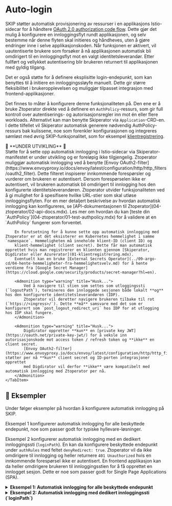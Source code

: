 
# Auto-login

SKIP støtter automatisk provisjonering av ressurser i en applikasjons Istio-sidecar for å håndtere [OAuth 2.0 authorization code flow](https://datatracker.ietf.org/doc/html/rfc6749#section-4.1).
Dette gjør det mulig å konfigurere en innloggingsflyt rundt applikasjonen, og selv bestemme når denne flyten skal initieres og håndheves, uten å gjøre endringer inne i selve applikasjonskoden.
Når funksjonen er aktivert, vil uautentiserte brukere som forsøker å nå applikasjonen automatisk bli omdirigert til en innloggingsflyt
mot en valgt identitetsleverandør. Etter fullført og vellykket autentisering blir brukeren returnert til applikasjonen med gyldig tilgang.

Det er også støtte for å definere eksplisitte login-endepunkt, som kan benyttes til å initiere en innloggingssløyfe
manuelt. Dette gir større fleksibilitet i brukeropplevelsen og muliggjør tilpasset integrasjon med frontend-applikasjoner.

Det finnes to måter å konfigurere denne funksjonaliteten på. Den ene er å bruke Ztoperator direkte ved å definere en `AuthPolicy`-ressurs,
som gir full kontroll over autentiserings- og autorisasjonsregler inn mot én eller flere workloads. Alternativt kan man benytte Skiperator via `Application`-CRD-en. I dette tilfellet vil Skiperator automatisk
generere nødvendig AuthPolicy-ressurs bak kulissene, noe som forenkler konfigurasjonen og integreres sømløst med øvrig SKIP-funksjonalitet, som for eksempel [klientregistrering](01-klientregistrering.mdx).

<Tabs groupId='operator'>
    <TabItem value='skiperator' label='Skiperator'>
        🚧 **UNDER UTVIKLING** 🚧<br />
        Støtte for å sette opp automatisk innlogging i Istio-sidecar via Skiperator-manifestet er under utvikling og er foreløpig ikke tilgjengelig.
    </TabItem>
    <TabItem value='ztoperator' label='Ztoperator'>
        Ztoperator muliggjør automatisk innlogging ved å benytte [Envoy OAuth2-filter](https://www.envoyproxy.io/docs/envoy/latest/configuration/http/http_filters/oauth2_filter).
        Dette filteret inspiserer innkommende forespørsler og vurderer om brukeren er autentisert. Dersom forespørselen ikke er autentisert, vil brukeren automatisk bli omdirigert til innlogging hos den konfigurerte identitetsleverandøren.
        Ztoperator utvider funksjonaliteten ved å gi mulighet for å spesifisere hvilke URL-stier som skal utløse innloggingsflyten.
        For en mer detaljert beskrivelse av hvordan automatisk innlogging kan konfigureres, se [API-dokumentasjonen til Ztoperator](04-ztoperator/02-api-docs.mdx).
        Les mer om hvordan du kan [teste din `AuthPolicy`](04-ztoperator/01-test-authpolicy.mdx) for å validere at en `AuthPolicy` fungerer som forventet.

        En forutsetning for å kunne sette opp automatisk innlogging med Ztoperator er at det eksisterer en Kubernetes hemmelighet i samme `namespace`. Hemmeligheten må inneholde klient-ID (client ID) og
        klient-hemmelighet (client secret). Dette får man automatisk opprettet hvis man registrerer en klienten gjennom [Skiperator, Digdirator eller Azurerator](01-klientregistrering.mdx).
        Eventuelt kan en bruke [External Secrets Operator](../09-argo-cd/04-hente-hemmeligheter-fra-hemmelighetsvelv.md) for å hente verdiene fra [Google Secret Manager](https://cloud.google.com/security/products/secret-manager?hl=en).

        <Admonition type="warning" title="Husk...">
            Ved å navigere til stien som settes som utloggingssti (`logoutPath`), termineres den innloggede sesjonen både lokalt **og** hos den konfigurerte identitetsleverandøren (IDP).
            Ztoperator vil deretter navigere brukeren tilbake til rot (`https://<ingress>/`). Dette **må** samsvare med det som er konfigurert som `post_logout_redirect_uri` hos IDP for at utlogging hos IDP skal fungere.
        </Admonition>

        <Admonition type="warning" title="Husk...">
            Digdirator oppretter **kun** en [private key JWT](https://oauth.net/private-key-jwt/) for å veksle inn autorisasjonskode mot access token / refresh token og **ikke** en client secret.
            [Envoy OAuth2-filter](https://www.envoyproxy.io/docs/envoy/latest/configuration/http/http_filters/oauth2_filter) støtter per nå **kun** client secret og ID-porten integrasjoner opprettet
            med Digdirator vil derfor **ikke** være kompatibelt med automatisk innlogging med Ztoperator per nå.
        </Admonition>
    </TabItem>
</Tabs>

## 📖 Eksempler

Under følger eksempler på hvordan å konfigurere automatisk innlogging på SKIP.

Eksempel 1 konfigurerer automatisk innlogging for alle beskyttede endepunkt, noe som passer godt for typiske hyllevare-løsninger.

Eksempel 2 konfigurerer automatisk innlogging med en dedikert innloggingssti (`loginPath`).
En kan da konfigurere beskyttede endepunkt under `authRules` med feltet `denyRedirect: true`. Ztoperator vil da ikke omdirigere til innlogging og heller returnere `401 Unauthorized`
hvis en innkommende forespørsel ikke er autentisert. En frontend applikasjon kan da heller omdirigere brukeren til innloggingsstien for å få opprettet en innlogget sesjon.
Dette er noe som passer godt for Single Page Applications (SPA).

<details>
    <summary><strong>Eksempel 1: Automatisk innlogging for alle beskyttede endepunkt</strong></summary>

    <Tabs groupId={"operator"}>
        <TabItem value="skiperator" label="Skiperator">
            🚧 **UNDER UTVIKLING** 🚧<br />
            Støtte for å sette opp automatisk innlogging via Skiperator-manifestet er under utvikling og er foreløpig ikke tilgjengelig.
        </TabItem>
        <TabItem value="ztoperator" label="Ztoperator">
            Følgende `AuthPolicy` er konfigurert til å ikke sikre endepunktene `/public*` og `/assets*`, men sikre alt annet.
            For å sette opp automatisk innlogging må Ztoperator ha tilgang til klient ID (client ID) og klient hemmelighet (client secret) tilhørende en klientregistrering.
            For å oppnå dette må en referere til hvilken Kubernetes-hemmelighet de ligger i, samt hvilke data-keys de er mappet til.

            Deretter må en spesifisere omdirigeringssti, utloggingssti og hvilke `scopes` som skal forespørres under innlogginssløyfen (authorization code flow).

            <Admonition type="tip" title="Husk på at...">
                Det er viktig at omdirigeringsstien en oppgir stemmer overens med omdirigeringsstien registrert hos identitetstilbyderen.
                Den må da matche applikasjonens `ingress` + `omdirigeringssti`.
            </Admonition>

            ```yaml
            apiVersion: ztoperator.kartverket.no/v1alpha1
            kind: AuthPolicy
            metadata:
              name: some-auth-policy
              namespace: some-namespace
            spec:
              enabled: true
              ignoreAuthRules:
                - paths:
                    - /public*
                    - /assets*
              audience:
                - some-audience
              wellKnownURI: https://some-issuer.com/.well-known/openid-configuration
              // diff-add-start
              oAuthCredentials:
                secretRef: oauth-secret
                clientIDKey: CLIENT_ID_KEY
                clientSecretKey: CLIENT_SECRET_SECRET
              // diff-add-end
              // diff-add-start
              autoLogin:
                enabled: true
                logoutPath: /logout
                redirectPath: /oauth2/callback
                scopes:
                  - offline_access
                  - openid
              // diff-add-end
              selector:
                matchLabels:
                  app: some-application

            ```
        </TabItem>
    </Tabs>

</details>


<details>
    <summary><strong>Eksempel 2: Automatisk innlogging med dedikert innloggingssti (`loginPath`)</strong></summary>

    <Tabs groupId={"operator"}>
        <TabItem value="skiperator" label="Skiperator">
            🚧 **UNDER UTVIKLING** 🚧<br />
            Støtte for å sette opp automatisk innlogging via Skiperator-manifestet er under utvikling og er foreløpig ikke tilgjengelig.
        </TabItem>
        <TabItem value="ztoperator" label="Ztoperator">
            Følgende `AuthPolicy` er konfigurert til å sikre endepunktene `/api*` (`/api` og alle dens understier).
            Hvis dette hadde vært en applikasjon som servet frontend OG api-endepunkter under `/api*`, så vil såkalte AJAX-kall ikke kunne automatisk omdirigert brukeren inn på
            en innloggingssløyfe. For å løse dette spesifiserer vi en dedikert innloggingssti (`loginPath`) og setter `denyRedirect: true` for `/api*`. På den måten
            kan frontend-applikasjonen selv omdirigere brukeren til innloggingsendepunktet for å opprette en innlogget sesjon hvis den for eksemepel mottar 401 Unauthorized på uatentiserte kall mot `/api*`.

            For å sette opp automatisk innlogging må Ztoperator ha tilgang til klient ID (client ID) og klient hemmelighet (client secret) tilhørende en klientregistrering.
            For å oppnå dette må en referere til hvilken Kubernetes-hemmelighet de ligger i, samt hvilke data-keys de er mappet til.

            Deretter må en spesifisere omdirigeringssti, utloggingssti og hvilke `scopes` som skal forespørres under innlogginssløyfen (authorization code flow).

            <Admonition type="tip" title="Husk på at...">
                Det er viktig at omdirigeringsstien en oppgir stemmer overens med omdirigeringsstien registrert hos identitetstilbyderen.
                Den må da matche applikasjonens `ingress` + `omdirigeringssti`.
            </Admonition>

            <Admonition type="warning" title="Merk...">
                Ved vellykket innlogging via konfigurert innloggingssti vil forespørselen mot innloggingsstien fortsette inn til den beskyttede applikasjonen.
                Applikasjonen må selv da håndtere å omdirigere brukeren til ønsket sti etter vellykket innlogging.
            </Admonition>

            ```yaml
            apiVersion: ztoperator.kartverket.no/v1alpha1
            kind: AuthPolicy
            metadata:
              name: some-auth-policy
              namespace: some-namespace
            spec:
              enabled: true
              ignoreAuthRules:
                - paths:
                    - /*
              authRules:
                - paths:
                    - /api*
            // diff-add-start
                  denyRedirect: true
            // diff-add-end
              audience:
                - some-audience
              wellKnownURI: https://some-issuer.com/.well-known/openid-configuration
              // diff-add-start
              oAuthCredentials:
                secretRef: oauth-secret
                clientIDKey: CLIENT_ID_KEY
                clientSecretKey: CLIENT_SECRET_SECRET
              // diff-add-end
              // diff-add-start
              autoLogin:
                enabled: true
                loginPath: /login
                logoutPath: /logout
                redirectPath: /oauth2/callback
                scopes:
                  - offline_access
                  - openid
              // diff-add-end
              selector:
                matchLabels:
                  app: some-application

            ```

        </TabItem>
    </Tabs>
</details>

